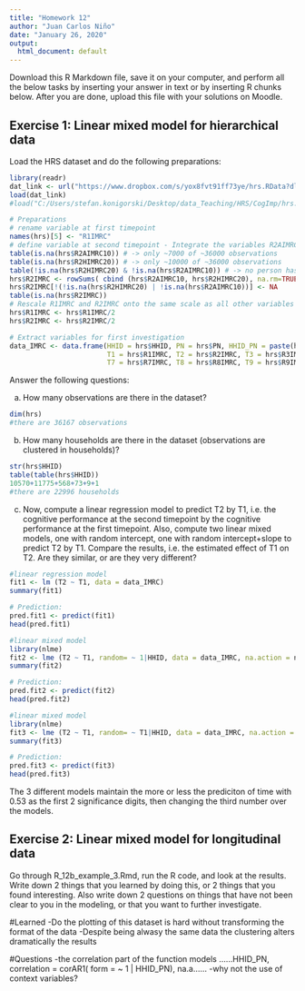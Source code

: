 ```yaml
---
title: "Homework 12"
author: "Juan Carlos Niño"
date: "January 26, 2020"
output:
  html_document: default
---
```


Download this R Markdown file, save it on your computer, and perform all the below tasks by inserting your answer in text or by inserting R chunks below. After you are done, upload this file with your solutions on Moodle.

## Exercise 1: Linear mixed model for hierarchical data

Load the HRS dataset and do the following preparations:

```r
library(readr)
dat_link <- url("https://www.dropbox.com/s/yox8fvt91ff73ye/hrs.RData?dl=1")
load(dat_link)
#load("C:/Users/stefan.konigorski/Desktop/data_Teaching/HRS/CogImp/hrs.RData")

# Preparations
# rename variable at first timepoint
names(hrs)[5] <- "R1IMRC"
# define variable at second timepoint - Integrate the variables R2AIMRC10 and R2HIMRC20, which both capture different subgroups of the sample at the second timepoint.
table(is.na(hrs$R2AIMRC10)) # -> only ~7000 of ~36000 observations
table(is.na(hrs$R2HIMRC20)) # -> only ~10000 of ~36000 observations
table(!is.na(hrs$R2HIMRC20) & !is.na(hrs$R2AIMRC10)) # -> no person has a value at both variables, i.e. the variables complement each other
hrs$R2IMRC <- rowSums( cbind (hrs$R2AIMRC10, hrs$R2HIMRC20), na.rm=TRUE)
hrs$R2IMRC[!(!is.na(hrs$R2HIMRC20) | !is.na(hrs$R2AIMRC10))] <- NA
table(is.na(hrs$R2IMRC))
# Rescale R1IMRC and R2IMRC onto the same scale as all other variables (measures 3-12 were on a scale of 1-10, measures 1-2 on the scale 1-20)
hrs$R1IMRC <- hrs$R1IMRC/2
hrs$R2IMRC <- hrs$R2IMRC/2

# Extract variables for first investigation
data_IMRC <- data.frame(HHID = hrs$HHID, PN = hrs$PN, HHID_PN = paste(hrs$HHID, hrs$PN, sep = "_"),
                        T1 = hrs$R1IMRC, T2 = hrs$R2IMRC, T3 = hrs$R3IMRC, T4 = hrs$R4IMRC, T5 = hrs$R5IMRC, T6 = hrs$R6IMRC,
                        T7 = hrs$R7IMRC, T8 = hrs$R8IMRC, T9 = hrs$R9IMRC, T10 = hrs$R10IMRC, T11 = hrs$R11IMRC, T12 = hrs$R12IMRC)
```

Answer the following questions: 

a) How many observations are there in the dataset?

```r

dim(hrs)
#there are 36167 observations

```


b) How many households are there in the dataset (observations are clustered in households)?

```r

str(hrs$HHID)
table(table(hrs$HHID))
10570+11775+568+73+9+1
#there are 22996 households

```



c) Now, compute a linear regression model to predict T2 by T1, i.e. the cognitive performance at the second timepoint by the cognitive performance at the first timepoint. Also, compute two linear mixed models, one with random intercept, one with random intercept+slope to predict T2 by T1. Compare the results, i.e. the estimated effect of T1 on T2. Are they similar, or are they very different?

```r

#linear regression model
fit1 <- lm (T2 ~ T1, data = data_IMRC)
summary(fit1)

# Prediction:
pred.fit1 <- predict(fit1)
head(pred.fit1)

```




```r
#linear mixed model
library(nlme)
fit2 <- lme (T2 ~ T1, random= ~ 1|HHID, data = data_IMRC, na.action = na.exclude)
summary(fit2)

# Prediction:
pred.fit2 <- predict(fit2)
head(pred.fit2)

```

```r
#linear mixed model
library(nlme)
fit3 <- lme (T2 ~ T1, random= ~ T1|HHID, data = data_IMRC, na.action = na.exclude)
summary(fit3)

# Prediction:
pred.fit3 <- predict(fit3)
head(pred.fit3)

```

The 3 different models maintain the more or less the prediciton of time with 0.53 as the first 2 significance digits, then changing the third number over the models.



## Exercise 2: Linear mixed model for longitudinal data

Go through R_12b_example_3.Rmd, run the R code, and look at the results. Write down 2 things that you learned by doing this, or 2 things that you found interesting. Also write down 2 questions on things that have not been clear to you in the modeling, or that you want to further investigate.


#Learned
-Do the plotting of this dataset is hard without transforming the format of the data
-Despite being alwasy the same data the clustering alters dramatically the results

#Questions
-the correlation part of the function models ......HHID_PN, correlation = corAR1( form = ~ 1 | HHID_PN), na.a......
-why not the use of context variables?









